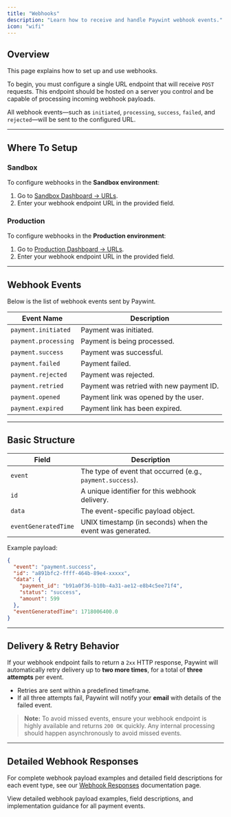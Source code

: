 ```yaml
---
title: "Webhooks"
description: "Learn how to receive and handle Paywint webhook events."
icon: "wifi"
---
```


## Overview

This page explains how to set up and use webhooks.

To begin, you must configure a single URL endpoint that will receive `POST` requests. This endpoint should be hosted on a server you control and be capable of processing incoming webhook payloads.

All webhook events—such as `initiated`, `processing`, `success`, `failed`, and `rejected`—will be sent to the configured URL.

---

## Where To Setup

### Sandbox
To configure webhooks in the **Sandbox environment**:

1. Go to [Sandbox Dashboard → URLs](https://sandbox.app.paywint.com/app/developer-panel/urls).
2. Enter your webhook endpoint URL in the provided field.

### Production
To configure webhooks in the **Production environment**:

1. Go to [Production Dashboard → URLs](https://app.paywint.com/app/developer-panel/urls).
2. Enter your webhook endpoint URL in the provided field.

---

## Webhook Events

Below is the list of webhook events sent by Paywint.

| Event Name                          | Description                                   |
|-------------------------------------|-----------------------------------------------|
| `payment.initiated`                 | Payment was initiated.                        |
| `payment.processing`                | Payment is being processed.                   |
| `payment.success`                   | Payment was successful.                       |
| `payment.failed`                    | Payment failed.                               |
| `payment.rejected`                  | Payment was rejected.                         |
| `payment.retried`                   | Payment was retried with new payment ID.      |
| `payment.opened`                    | Payment link was opened by the user.          |
| `payment.expired`                   | Payment link has been expired.                |

---

## Basic Structure

| Field                | Description                                               |
| -------------------- | --------------------------------------------------------- |
| `event`              | The type of event that occurred (e.g., `payment.success`). |
| `id`                 | A unique identifier for this webhook delivery.            |
| `data`               | The event-specific payload object.                        |
| `eventGeneratedTime` | UNIX timestamp (in seconds) when the event was generated. |

Example payload:

```json
{
  "event": "payment.success",
  "id": "a891bfc2-ffff-464b-89e4-xxxxx",
  "data": {
    "payment_id": "b91a0f36-b10b-4a31-ae12-e8b4c5ee71f4",
    "status": "success",
    "amount": 599
  },
  "eventGeneratedTime": 1718006400.0
}
```

---

## Delivery & Retry Behavior

If your webhook endpoint fails to return a `2xx` HTTP response, Paywint will automatically retry delivery up to **two more times**, for a total of **three attempts** per event.

* Retries are sent within a predefined timeframe.
* If all three attempts fail, Paywint will notify your **email** with details of the failed event.

> **Note:** To avoid missed events, ensure your webhook endpoint is highly available and returns `200 OK` quickly. Any internal processing should happen asynchronously to avoid missed events.

---

## Detailed Webhook Responses

For complete webhook payload examples and detailed field descriptions for each event type, see our [Webhook Responses](/webhook-response) documentation page.

<Card title="Webhook Responses" icon="code" href="/webhook-response">
  View detailed webhook payload examples, field descriptions, and implementation guidance for all payment events.
</Card>